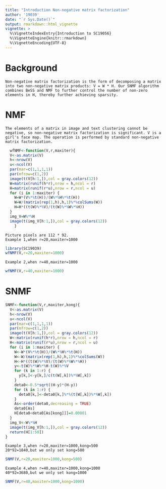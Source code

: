 ---
title: "Introduction Non-negative matrix factorization"
author: '19039'
date: "`r Sys.Date()`"
output: rmarkdown::html_vignette
vignette: >
  %\VignetteIndexEntry{Introduction to SC19056}
  %\VignetteEngine{knitr::rmarkdown}
  %\VignetteEncoding{UTF-8}
---


# Background

    Non-negative matrix factorization is the form of decomposing a matrix into two non-negative matrix products: V = W * H. Our SNMF algorithm combines BeSS and NMF to further control the number of non-zero elements in H, thereby further achieving sparsity.

# NMF

    The elements of a matrix in image and text clustering cannot be negative, so non-negative matrix factorization is significant. V is a girl's face map. The operation is performed by standard non-negative matrix factorization.
    
```{r}
  wfNMF<-function(V,r,maxiter){
  V<-as.matrix(V)
  h<-nrow(V)
  u<-ncol(V)
  par(mar=c(1,1,1,1))
  par(mfrow=c(1,2))
  image(t(V[h:1,]),col = gray.colors(12))
  W=matrix(runif(h*r),nrow = h,ncol = r)
  H=matrix(runif(r*u),nrow = r,ncol = u)
  for (i in 1:maxiter) {
    W=W*(V%*%t(H))/(W%*%H%*%t(H))
    W=W/(matrix(rep(1,h),h,1)%*%colSums(W))
    H=H*((t(W)%*%V)/(t(W)%*%W%*%H))
  }
  img_V=W%*%H
  image(t(img_V[h:1,]),col = gray.colors(12))
    }
```
    
    Picture pixels are 112 * 92.
    Example 1,when r=20,maxiter=1000

```{r}
library(SC19039)
wfNMF(V,r=20,maxiter=1000)
```


    Example 2,when r=40,maxiter=1000

```{r}
wfNMF(V,r=40,maxiter=1000)
```

# SNMF
```{r}
SNMF<-function(V,r,maxiter,kong){
  V<-as.matrix(V)
  h<-nrow(V)
  u<-ncol(V)
  par(mar=c(1,1,1,1))
  par(mfrow=c(1,2))
  image(t(V[h:1,]),col = gray.colors(12))
  W<-matrix(runif(h*r),nrow = h,ncol = r)
  H<-matrix(runif(r*u),nrow = r,ncol = u)
  for (i in 1:maxiter) {
    W<-W*(V%*%t(H))/(W%*%H%*%t(H))
    W<-W/(matrix(rep(1,h),h,1)%*%colSums(W))
    H<-H*((t(W)%*%V)/(t(W)%*%W%*%H))
    y<-t(W)%*%W%*%H-t(W)%*%V
    for (k in 1:r) {
      y[k,]<-y[k,]/c(t(W[,k])%*%W[,k])
    }
    deta0<-0.5*sqrt((H-y)*(H-y))
    for (k in 1:r) {
      deta0[k,]<-deta0[k,]%*%(t(W[,k])%*%W[,k])
    }
    As<-order(deta0,decreasing = TRUE)
    deta0[As]
    H[deta0<deta0[As[kong]]]=0.00001
  }
  img_V<-W%*%H
  image(t(img_V[h:1,]),col = gray.colors(12))
  return(H[1:50])
}
```
    Example 3,when r=20,maxiter=1000,kong=500
    20*92=1840,but we only set kong=500


```{r}
SNMF(V,r=20,maxiter=1000,kong=500)
```

    Example 4,when r=40,maxiter=1000,kong=1000
    40*92=3680,but we only set kong=1000


```{r}
SNMF(V,r=40,maxiter=1000,kong=1000)
```
